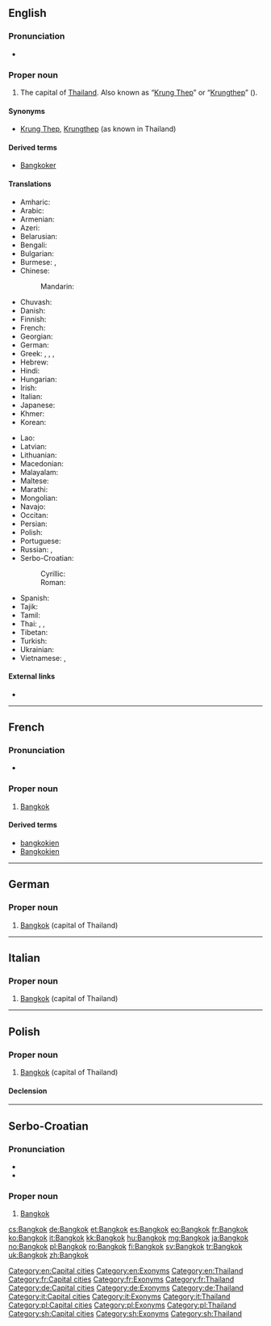 ==English==

{{wikipedia}}

===Pronunciation===
* {{IPA|/bæŋˈkɒk/}}

===Proper noun===
{{en-proper noun}}

# The capital of [[Thailand]]. Also known as “[[Krung Thep]]” or “[[Krungthep]]” ({{Thai|[[กรุงเทพ]]}}).

====Synonyms====
* [[Krung Thep]], [[Krungthep]] (as known in Thailand)

====Derived terms====
* [[Bangkoker]]

====Translations====
{{trans-top|the capital of Thailand}}
* Amharic: {{t-|am|ባንኮክ|sc=Ethi}}
* Arabic: {{t-|ar|بانكوك|m|tr=bankok}}
* Armenian: {{t-|hy|Բանգկոկ|tr=Bangkok}}
* Azeri: {{t-|az|Banqkok}}
* Belarusian: {{t-|be|Банкок|m|tr=Bankók}}
* Bengali: {{t-|bn|ব্যাংকক|tr=bæṃkôk|sc=Beng}}
* Bulgarian: {{t-|bg|Банкок|m|tr=Bankók}}
* Burmese: {{t-|my|ဘန်ကောက်မြို့|tr=ban-gaukmyo.|sc=Mymr}}, {{t-|my|ဗန်ကောက်|tr=ban-gauk|sc=Mymr}}
* Chinese:
*: Mandarin: {{t|cmn|曼谷|tr=Màngǔ|sc=Hani}}
* Chuvash: {{tø|cv|Бангкок|sc=Cyrl}}
* Danish: {{t-|da|Bangkok}}
* Finnish: {{t+|fi|Bangkok}}
* French: {{t+|fr|Bangkok}}
* Georgian: {{t-|ka|ბანგკოკი|tr=bangkoki|sc=Geor}}
* German: {{t+|de|Bangkok|n}}
* Greek: {{t-|el|Μπανκόκ|f|tr=Ban'kók}}, {{t-|el|Μπαγκόκ|f|tr=Ban'kók}}, {{t-|el|Μπανγκόκ|f|tr=Ban'gók}}, {{t-|el|Μπαγγόκ|f|tr=Ban'gók}}
* Hebrew: {{t-|he|בנגקוק|tr=bangkok}}
* Hindi: {{t-|hi|बैंकॉक|tr=baiṅkŏk}}
* Hungarian: {{t+|hu|Bangkok}}
* Irish: {{t-|ga|Bancác}}
* Italian: {{t+|it|Bangkok}}
* Japanese: {{t+|ja|バンコク|tr=Bankoku}}
* Khmer: {{t+|km|បាងកក|tr=baang kɑɑk|sc=Khmr}}
* Korean: {{t-|ko|방콕|tr=Bangkok|sc=Hang}}
{{trans-mid}}
* Lao: {{t-|lo|ບັງກອກ|tr=bang-khöök|sc=Laoo}}
* Latvian: {{t-|lv|Bangkoka}}
* Lithuanian: {{t-|lt|Bankokas}}
* Macedonian: {{t-|mk|Бангкок|m|tr=Bangkok|sc=Cyrl}}
* Malayalam: {{t-|ml|ബാങ്കോക്ക്|sc=Mlym|tr=bāṅkēākk}}
* Maltese: {{t-|mt|Bangkok}}
* Marathi: {{t-|mr|बँगकॉक|sc=Deva|tr=bam̐gkŏk}}
* Mongolian: {{t-|mn|Бангкок|tr=Bangkók|sc=Cyrl}}
* Navajo: {{tø|nv|Bánkoʼ}}
* Occitan: {{t-|oc|Bangkòk|m}}
* Persian: {{t-|fa|بانکوک|tr=Bânkok}}
* Polish: {{t+|pl|Bangkok|m}}
* Portuguese: {{t-|pt|Banguecoque|m}}
* Russian: {{t+|ru|Бангкок|m|tr=Bangkók}}, {{t+|ru|Банкок|m|tr=Bankók}} {{qualifier|obsolete}}
* Serbo-Croatian:
*: Cyrillic: {{t-|sh|Бангкок|m|sc=Cyrl}}
*: Roman: {{t-|sh|Bangkok|m}}
* Spanish: {{t+|es|Bangkok|m}}
* Tajik: {{t-|tg|Бангкок|m|tr=Bangkok|sc=Cyrl}}
* Tamil: {{t-|ta|பேங்காக்|sc=Taml|tr=pēṅkāk}}
* Thai: {{t+|th|กรุงเทพมหานคร|tr=Krung têp máhăa nákon}}, {{t-|th|บางกอก|tr=Baang-gòk}}, {{t-|th|กรุงเทพ|tr=Krung têp}}
* Tibetan: {{t-|bo|པན་ཀོག|sc=Tibt|tr=pan kog}}
* Turkish: {{t+|tr|Bangkok}}
* Ukrainian: {{t-|uk|Бангкок|m|tr=Banhkók}}
* Vietnamese: {{t-|vi|Bangkok}}, {{t-|vi|Băng Cốc}}
{{trans-bottom}}

====External links====
* {{pedialite}}

[[Category:en:Capital cities]]
[[Category:en:Exonyms]]
[[Category:en:Thailand]]

----

==French==
{{wikipedia|lang=fr}}

===Pronunciation===
* {{IPA|lang=fr|/bɑ̃.kɔk/}}

===Proper noun===
{{fr-proper noun|m}}

# [[Bangkok#English|Bangkok]]

====Derived terms====
* [[bangkokien]] {{pos a}}
* [[Bangkokien]] {{pos n}}

[[Category:fr:Capital cities]]
[[Category:fr:Exonyms]]
[[Category:fr:Thailand]]

----

==German==
{{wikipedia|lang=de}}

===Proper noun===
{{head|de|proper noun|g=n}}

# [[#English|Bangkok]] (capital of Thailand)

[[Category:de:Capital cities]]
[[Category:de:Exonyms]]
[[Category:de:Thailand]]

----

==Italian==

===Proper noun===
{{it-proper noun}}

# [[#English|Bangkok]] (capital of Thailand)

[[Category:it:Capital cities]]
[[Category:it:Exonyms]]
[[Category:it:Thailand]]

----

==Polish==
{{wikipedia|lang=pl}}

===Proper noun===
{{head|pl|proper noun|g=m}}

# [[#English|Bangkok]] (capital of Thailand)

====Declension====
{{pl-decl-noun-sing|Bangkok|Bangkoku|Bangkokowi|Bangkok|Bangkokiem|Bangkoku|Bangkoku}}

[[Category:pl:Capital cities]]
[[Category:pl:Exonyms]]
[[Category:pl:Thailand]]

----

==Serbo-Croatian==

===Pronunciation===
* {{IPA|/bǎnɡkok/|lang=sh}}
* {{hyphenation|Bang|kok}}

===Proper noun===
{{sh-proper noun|g=m|head=Bàngkok|r|Бангкок|Ба̀нгкок}}

# [[#English|Bangkok]]

[[Category:sh:Capital cities]]
[[Category:sh:Exonyms]]
[[Category:sh:Thailand]]

[[cs:Bangkok]]
[[de:Bangkok]]
[[et:Bangkok]]
[[es:Bangkok]]
[[eo:Bangkok]]
[[fr:Bangkok]]
[[ko:Bangkok]]
[[it:Bangkok]]
[[kk:Bangkok]]
[[hu:Bangkok]]
[[mg:Bangkok]]
[[ja:Bangkok]]
[[no:Bangkok]]
[[pl:Bangkok]]
[[ro:Bangkok]]
[[fi:Bangkok]]
[[sv:Bangkok]]
[[tr:Bangkok]]
[[uk:Bangkok]]
[[zh:Bangkok]]